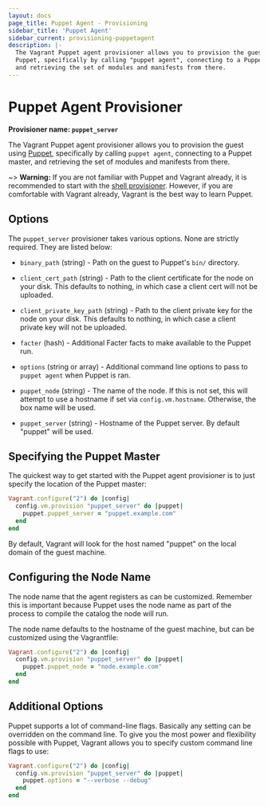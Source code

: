 ```yaml
---
layout: docs
page_title: Puppet Agent - Provisioning
sidebar_title: 'Puppet Agent'
sidebar_current: provisioning-puppetagent
description: |-
  The Vagrant Puppet agent provisioner allows you to provision the guest using
  Puppet, specifically by calling "puppet agent", connecting to a Puppet master,
  and retrieving the set of modules and manifests from there.
---
```


# Puppet Agent Provisioner

**Provisioner name: `puppet_server`**

The Vagrant Puppet agent provisioner allows you to provision the guest using
[Puppet](https://www.puppetlabs.com/puppet), specifically by
calling `puppet agent`, connecting to a Puppet master, and retrieving
the set of modules and manifests from there.

~> **Warning:** If you are not familiar with Puppet and Vagrant already,
it is recommended to start with the [shell provisioner](/docs/provisioning/shell).
However, if you are comfortable with Vagrant already, Vagrant
is the best way to learn Puppet.

## Options

The `puppet_server` provisioner takes various options. None are strictly
required. They are listed below:

- `binary_path` (string) - Path on the guest to Puppet's `bin/` directory.

- `client_cert_path` (string) - Path to the client certificate for the
  node on your disk. This defaults to nothing, in which case a client
  cert will not be uploaded.

- `client_private_key_path` (string) - Path to the client private key for
  the node on your disk. This defaults to nothing, in which case a client
  private key will not be uploaded.

- `facter` (hash) - Additional Facter facts to make available to the
  Puppet run.

- `options` (string or array) - Additional command line options to pass
  to `puppet agent` when Puppet is ran.

- `puppet_node` (string) - The name of the node. If this is not set,
  this will attempt to use a hostname if set via `config.vm.hostname`.
  Otherwise, the box name will be used.

- `puppet_server` (string) - Hostname of the Puppet server. By default
  "puppet" will be used.

## Specifying the Puppet Master

The quickest way to get started with the Puppet agent provisioner is to just
specify the location of the Puppet master:

```ruby
Vagrant.configure("2") do |config|
  config.vm.provision "puppet_server" do |puppet|
    puppet.puppet_server = "puppet.example.com"
  end
end
```

By default, Vagrant will look for the host named "puppet" on the
local domain of the guest machine.

## Configuring the Node Name

The node name that the agent registers as can be customized. Remember
this is important because Puppet uses the node name as part of the process
to compile the catalog the node will run.

The node name defaults to the hostname of the guest machine, but can
be customized using the Vagrantfile:

```ruby
Vagrant.configure("2") do |config|
  config.vm.provision "puppet_server" do |puppet|
    puppet.puppet_node = "node.example.com"
  end
end
```

## Additional Options

Puppet supports a lot of command-line flags. Basically any setting can
be overridden on the command line. To give you the most power and flexibility
possible with Puppet, Vagrant allows you to specify custom command line
flags to use:

```ruby
Vagrant.configure("2") do |config|
  config.vm.provision "puppet_server" do |puppet|
    puppet.options = "--verbose --debug"
  end
end
```
